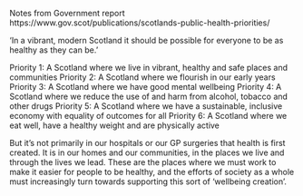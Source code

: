 Notes from Government report
https://www.gov.scot/publications/scotlands-public-health-priorities/

'In a vibrant, modern Scotland it should be possible for everyone to be as healthy as they can be.'

Priority 1: A Scotland where we live in vibrant, healthy and safe places and communities
Priority 2: A Scotland where we flourish in our early years
Priority 3: A Scotland where we have good mental wellbeing
Priority 4: A Scotland where we reduce the use of and harm from alcohol, tobacco and other drugs
Priority 5: A Scotland where we have a sustainable, inclusive economy with equality of outcomes for all
Priority 6: A Scotland where we eat well, have a healthy weight and are physically active

But it’s not primarily in our hospitals or our GP surgeries that health is first created. It is in our homes and our communities, in the places we live and through the lives we lead. These are the places where we must work to make it easier for people to be healthy, and the efforts of society as a whole must increasingly turn towards supporting this sort of ‘wellbeing creation’.